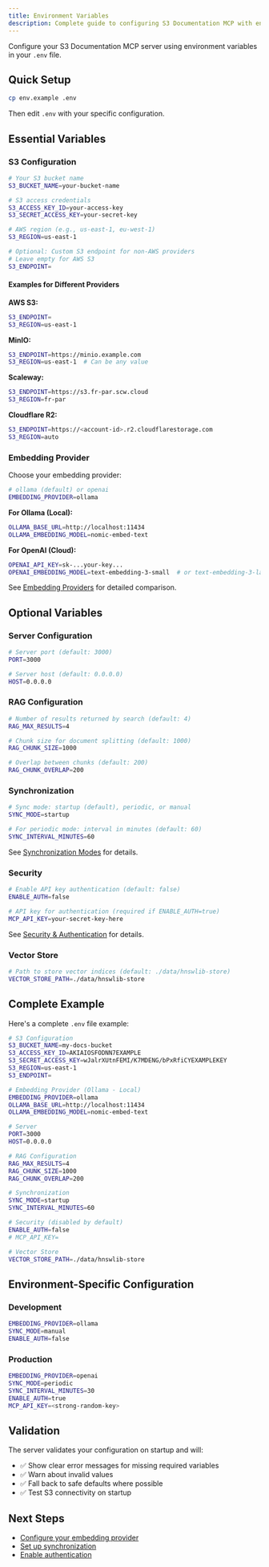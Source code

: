 ```yaml
---
title: Environment Variables
description: Complete guide to configuring S3 Documentation MCP with environment variables
---
```


Configure your S3 Documentation MCP server using environment variables in your `.env` file.

## Quick Setup

```bash
cp env.example .env
```

Then edit `.env` with your specific configuration.

## Essential Variables

### S3 Configuration

```bash
# Your S3 bucket name
S3_BUCKET_NAME=your-bucket-name

# S3 access credentials
S3_ACCESS_KEY_ID=your-access-key
S3_SECRET_ACCESS_KEY=your-secret-key

# AWS region (e.g., us-east-1, eu-west-1)
S3_REGION=us-east-1

# Optional: Custom S3 endpoint for non-AWS providers
# Leave empty for AWS S3
S3_ENDPOINT=
```

#### Examples for Different Providers

**AWS S3:**
```bash
S3_ENDPOINT=
S3_REGION=us-east-1
```

**MinIO:**
```bash
S3_ENDPOINT=https://minio.example.com
S3_REGION=us-east-1  # Can be any value
```

**Scaleway:**
```bash
S3_ENDPOINT=https://s3.fr-par.scw.cloud
S3_REGION=fr-par
```

**Cloudflare R2:**
```bash
S3_ENDPOINT=https://<account-id>.r2.cloudflarestorage.com
S3_REGION=auto
```

### Embedding Provider

Choose your embedding provider:

```bash
# ollama (default) or openai
EMBEDDING_PROVIDER=ollama
```

**For Ollama (Local):**
```bash
OLLAMA_BASE_URL=http://localhost:11434
OLLAMA_EMBEDDING_MODEL=nomic-embed-text
```

**For OpenAI (Cloud):**
```bash
OPENAI_API_KEY=sk-...your-key...
OPENAI_EMBEDDING_MODEL=text-embedding-3-small  # or text-embedding-3-large
```

See [Embedding Providers](/S3-Documentation-MCP-Server/configuration/embedding-providers/) for detailed comparison.

## Optional Variables

### Server Configuration

```bash
# Server port (default: 3000)
PORT=3000

# Server host (default: 0.0.0.0)
HOST=0.0.0.0
```

### RAG Configuration

```bash
# Number of results returned by search (default: 4)
RAG_MAX_RESULTS=4

# Chunk size for document splitting (default: 1000)
RAG_CHUNK_SIZE=1000

# Overlap between chunks (default: 200)
RAG_CHUNK_OVERLAP=200
```

### Synchronization

```bash
# Sync mode: startup (default), periodic, or manual
SYNC_MODE=startup

# For periodic mode: interval in minutes (default: 60)
SYNC_INTERVAL_MINUTES=60
```

See [Synchronization Modes](/S3-Documentation-MCP-Server/configuration/sync-modes/) for details.

### Security

```bash
# Enable API key authentication (default: false)
ENABLE_AUTH=false

# API key for authentication (required if ENABLE_AUTH=true)
MCP_API_KEY=your-secret-key-here
```

See [Security & Authentication](/S3-Documentation-MCP-Server/configuration/security/) for details.

### Vector Store

```bash
# Path to store vector indices (default: ./data/hnswlib-store)
VECTOR_STORE_PATH=./data/hnswlib-store
```

## Complete Example

Here's a complete `.env` file example:

```bash
# S3 Configuration
S3_BUCKET_NAME=my-docs-bucket
S3_ACCESS_KEY_ID=AKIAIOSFODNN7EXAMPLE
S3_SECRET_ACCESS_KEY=wJalrXUtnFEMI/K7MDENG/bPxRfiCYEXAMPLEKEY
S3_REGION=us-east-1
S3_ENDPOINT=

# Embedding Provider (Ollama - Local)
EMBEDDING_PROVIDER=ollama
OLLAMA_BASE_URL=http://localhost:11434
OLLAMA_EMBEDDING_MODEL=nomic-embed-text

# Server
PORT=3000
HOST=0.0.0.0

# RAG Configuration
RAG_MAX_RESULTS=4
RAG_CHUNK_SIZE=1000
RAG_CHUNK_OVERLAP=200

# Synchronization
SYNC_MODE=startup
SYNC_INTERVAL_MINUTES=60

# Security (disabled by default)
ENABLE_AUTH=false
# MCP_API_KEY=

# Vector Store
VECTOR_STORE_PATH=./data/hnswlib-store
```

## Environment-Specific Configuration

### Development

```bash
EMBEDDING_PROVIDER=ollama
SYNC_MODE=manual
ENABLE_AUTH=false
```

### Production

```bash
EMBEDDING_PROVIDER=openai
SYNC_MODE=periodic
SYNC_INTERVAL_MINUTES=30
ENABLE_AUTH=true
MCP_API_KEY=<strong-random-key>
```

## Validation

The server validates your configuration on startup and will:

- ✅ Show clear error messages for missing required variables
- ✅ Warn about invalid values
- ✅ Fall back to safe defaults where possible
- ✅ Test S3 connectivity on startup

## Next Steps

- [Configure your embedding provider](/S3-Documentation-MCP-Server/configuration/embedding-providers/)
- [Set up synchronization](/S3-Documentation-MCP-Server/configuration/sync-modes/)
- [Enable authentication](/S3-Documentation-MCP-Server/configuration/security/)

